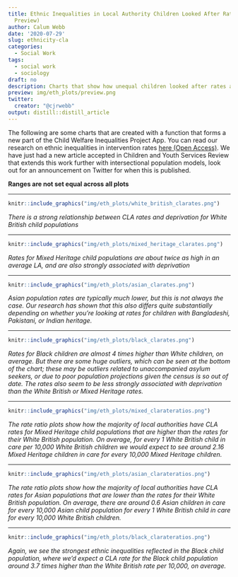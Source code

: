 ```yaml
---
title: Ethnic Inequalities in Local Authority Children Looked After Rates (CWIP v2 Plots
  Preview)
author: Calum Webb
date: '2020-07-29'
slug: ethnicity-cla
categories:
  - Social Work
tags:
  - social work
  - sociology
draft: no
description: Charts that show how unequal children looked after rates appear to be across ethnic groups in local authorities in England. 
preview: img/eth_plots/preview.png
twitter:
  creator: "@cjrwebb"
output: distill::distill_article
---
```


The following are some charts that are created with a function that forms a new part of the Child Welfare Inequalities Project App. You can read our research on ethnic inequalities in intervention rates [here (Open Access)](http://eprints.whiterose.ac.uk/138959/1/Paradoxical%20evidence%20on%20ethnic%20inequities%20in%20child%20welfare%20-%20AFC%202018-11-20.pdf). We have just had a new article accepted in Children and Youth Services Review that extends this work further with intersectional population models, look out for an announcement on Twitter for when this is published.

**Ranges are not set equal across all plots**

----

```r

knitr::include_graphics("img/eth_plots/white_british_clarates.png")

```


*There is a strong relationship between CLA rates and deprivation for White British child populations*

----

```r

knitr::include_graphics("img/eth_plots/mixed_heritage_clarates.png")

```


*Rates for Mixed Heritage child populations are about twice as high in an average LA, and are also strongly associated with deprivation*

----


```r

knitr::include_graphics("img/eth_plots/asian_clarates.png")

```


*Asian population rates are typically much lower, but this is not always the case. Our research has shown that this also differs quite substantially depending on whether you're looking at rates for children with Bangladeshi, Pakistani, or Indian heritage.*

----

```r

knitr::include_graphics("img/eth_plots/black_clarates.png")

```


*Rates for Black children are almost 4 times higher than White children, on average. But there are some huge outliers, which can be seen at the bottom of the chart; these may be outliers related to unaccompanied asylum seekers, or due to poor population projections given the census is so out of date. The rates also seem to be less strongly associated with deprivation than the White British or Mixed Heritage rates.*

----

```r

knitr::include_graphics("img/eth_plots/mixed_clarateratios.png")

```

*The rate ratio plots show how the majority of local authorities have CLA rates for Mixed Heritage child populations that are higher than the rates for their White British population. On average, for every 1 White British child in care per 10,000 White British children we would expect to see around 2.16 Mixed Heritage children in care for every 10,000 Mixed Heritage children.* 

----

```r

knitr::include_graphics("img/eth_plots/asian_clarateratios.png")

```


*The rate ratio plots show how the majority of local authorities have CLA rates for Asian populations that are lower than the rates for their White British population. On average, there are around 0.6 Asian children in care for every 10,000 Asian child population for every 1 White British child in care for every 10,000 White British children.* 

----

```r

knitr::include_graphics("img/eth_plots/black_clarateratios.png")

```


*Again, we see the strongest ethnic inequalities reflected in the Black child population, where we'd expect a CLA rate for the Black child population around 3.7 times higher than the White British rate per 10,000, on average.*